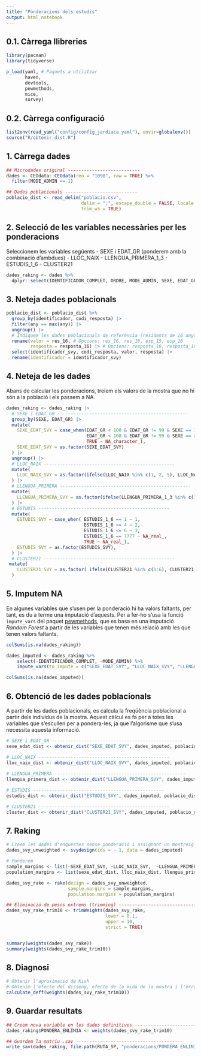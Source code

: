 ---
title: "Ponderacions dels estudis"
output: html_notebook
---

## 0.1. Càrrega llibreries

```{r carrega llibreries, message=FALSE, warning=FALSE}
library(pacman)
library(tidyverse)

p_load(yaml, # Paquets a utilitzar
       haven,
       devtools,
       pewmethods,
       mice,
       survey)

```

## 0.2. Càrrega configuració

```{r carrega config, message=FALSE, warning=FALSE}
list2env(read_yaml("config/config_jardiaca.yaml"), envir=globalenv())
source("R/obtenir_dist.R")
```

## 1. Càrrega dades

```{r carrega dades, message=FALSE, warning=FALSE}
## Microdades original ---------------------------
dades <- CEOdata::CEOdata(reo = "1098", raw = TRUE) %>% 
  filter(MODE_ADMIN == 1)

## Dades poblacionals ---------------------------
poblacio_dist <- read_delim("poblacio.csv", 
                            delim = ";", escape_double = FALSE, locale = locale(decimal_mark = ","), 
                            trim_ws = TRUE)
```

## 2. Selecció de les variables necessàries per les ponderacions

Seleccionem les variables següents - SEXE i EDAT_GR (ponderem amb la combinació d'ambdues) - LLOC_NAIX - LLENGUA_PRIMERA_1_3 - ESTUDIS_1_6 - CLUSTER21

```{r dades ponderacions, message=FALSE, warning=FALSE}
dades_raking <- dades %>% 
  dplyr::select(IDENTIFICADOR_COMPLET, ORDRE, MODE_ADMIN, SEXE, EDAT_GR, LLOC_NAIX, LLENGUA_PRIMERA_1_3, ESTUDIS_1_6, CLUSTER21, HABITAT, PROVINCIA)
```

## 3. Neteja dades poblacionals

```{r neteja poblacionals, message=FALSE, warning=FALSE}
poblacio_dist <- poblacio_dist %>% 
  group_by(identificador, codi_resposta) |>
  filter(any == max(any)) |>
  ungroup() |>
  # Indiquem les dades poblacionals de referència (residents de 16 anys o més)
  rename(valor = res_16, # Opcions: res_16, res_18, esp_15, esp_18
         resposta = resposta_16) |> # Opcions: resposta_16, resposta_18
  select(identificador_svy, codi_resposta, valor, resposta) |>
  rename(identificador = identificador_svy)
```

## 4. Neteja de les dades

Abans de calcular les ponderacions, treiem els valors de la mostra que no hi són a la població i els passem a NA.

```{r neteja dades, message=FALSE, warning=FALSE}
dades_raking <- dades_raking |> 
  # SEXE i EDAT_GR -------------------------------------------------
  group_by(SEXE, EDAT_GR) |> 
  mutate(
    SEXE_EDAT_SVY = case_when(EDAT_GR < 100 & EDAT_GR != 99 & SEXE == 1 ~ paste0(SEXE, EDAT_GR),
                              EDAT_GR < 100 & EDAT_GR != 99 & SEXE == 2 ~ paste0("6", EDAT_GR),
                              TRUE ~ NA_character_),
    SEXE_EDAT_SVY = as.factor(SEXE_EDAT_SVY)
  ) |> 
  ungroup() |>
  # LLOC_NAIX -------------------------------------------------
  mutate(
    LLOC_NAIX_SVY = as.factor(ifelse(LLOC_NAIX %in% c(1, 2, 5), LLOC_NAIX, NA))
  ) |>
  # LLENGUA_PRIMERA -------------------------------------------------
  mutate(
    LLENGUA_PRIMERA_SVY = as.factor(ifelse(LLENGUA_PRIMERA_1_3 %in% c(1, 2, 80), LLENGUA_PRIMERA_1_3, NA))
  ) |>
  # ESTUDIS -------------------------------------------------
  mutate(
    ESTUDIS_SVY = case_when( ESTUDIS_1_6 == 1 ~ 1,
                             ESTUDIS_1_6 <= 4 ~ 2,
                             ESTUDIS_1_6 <= 6 ~ 3,
                             ESTUDIS_1_6 == 7777 ~ NA_real_,
                             TRUE ~ NA_real_),
    ESTUDIS_SVY = as.factor(ESTUDIS_SVY),
  ) |>
  # CLUSTER21 -------------------------------------------------
 mutate(
    CLUSTER21_SVY = as.factor( ifelse(CLUSTER21 %in% c(1:6), CLUSTER21, NA) )
  )
```

## 5. Imputem NA

En algunes variables que s'usen per la ponderació hi ha valors faltants, per tant, es du a terme una imputació d'aquests. Per a fer-ho s'usa la funció `impute_vars` del paquet [pewmethods](https://github.com/pewresearch/pewmethods), que es basa en una imputació *Random Forest* a partir de les variables que tenen més relació amb les que tenen valors faltants.

```{r imputation}
colSums(is.na(dades_raking))

dades_imputed <- dades_raking %>% 
    select(-IDENTIFICADOR_COMPLET, -MODE_ADMIN) %>%
    impute_vars(to_impute = c("SEXE_EDAT_SVY", "LLOC_NAIX_SVY", "LLENGUA_PRIMERA_SVY", "ESTUDIS_SVY", "CLUSTER21_SVY", "HABITAT", "PROVINCIA"), seed = 739)

colSums(is.na(dades_imputed))
```

## 6. Obtenció de les dades poblacionals

A partir de les dades poblacionals, es calcula la freqüència poblacional a partir dels individus de la mostra. Aquest càlcul es fa per a totes les variables que s'escullen per a pondera-les, ja que l'algorisme que s'usa necessita aquesta informació.

```{r data_target}
# SEXE i EDAT_GR -------------------------------------------------
sexe_edat_dist <- obtenir_dist("SEXE_EDAT_SVY", dades_imputed, poblacio_dist)

# LLOC_NAIX -------------------------------------------------
lloc_naix_dist <- obtenir_dist("LLOC_NAIX_SVY", dades_imputed, poblacio_dist)
  
# LLENGUA_PRIMERA -------------------------------------------------
llengua_primera_dist <- obtenir_dist("LLENGUA_PRIMERA_SVY", dades_imputed, poblacio_dist)

# ESTUDIS -------------------------------------------------
estudis_dist <- obtenir_dist("ESTUDIS_SVY", dades_imputed, poblacio_dist)

# CLUSTER21 -------------------------------------------------
cluster_dist <- obtenir_dist("CLUSTER21_SVY", dades_imputed, poblacio_dist)
```

## 7. Raking

```{r raking}
# Creem les dades d'enquestes sense ponderació i assignant un mostreig aleatori simple
dades_svy_unweighted <- svydesign(ids = ~ 1, data = dades_imputed)

# Ponderem 
sample_margins <- list(~SEXE_EDAT_SVY, ~LLOC_NAIX_SVY,  ~LLENGUA_PRIMERA_SVY, ~ESTUDIS_SVY, ~CLUSTER21_SVY)
population_margins <- list(sexe_edat_dist, lloc_naix_dist, llengua_primera_dist, estudis_dist, cluster_dist)

dades_svy_rake <- rake(design = dades_svy_unweighted,
                       sample.margins = sample_margins,
                       population.margins = population_margins)

## Eliminació de pesos extrems (trimming) ----------------------------------------
dades_svy_rake_trim10 <- trimWeights(dades_svy_rake,
                                     lower = 0.1,
                                     upper = 10,
                                     strict = TRUE) 


summary(weights(dades_svy_rake))
summary(weights(dades_svy_rake_trim10))
```

## 8. Diagnosi

```{r diagnosi}
# Obtenir l'aproximació de Kish
# Obtenim l'efecte del disseny, efecte de la mida de la mostra i l'error d'estimació
calculate_deff(weights(dades_svy_rake_trim10))
```

## 9. Guardar resultats

```{r save results}
## Creem nova variable en les dades definitives ----------------------------------------
dades_raking$PONDERA_ENLINIA <- weights(dades_svy_rake_trim10)
```

```{r save .sav results}
## Guardem la matriu .sav ----------------------------------------
write_sav(dades_raking, file.path(RUTA_SP, "ponderacions/PONDERA_ENLINIA_SP.sav"))
```

